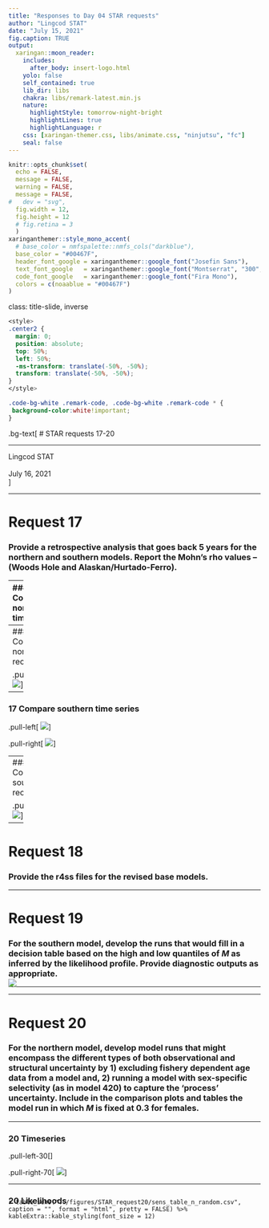 ```yaml
---
title: "Responses to Day 04 STAR requests"
author: "Lingcod STAT"
date: "July 15, 2021"
fig.caption: TRUE
output: 
  xaringan::moon_reader:
    includes:
      after_body: insert-logo.html
    yolo: false
    self_contained: true
    lib_dir: libs
    chakra: libs/remark-latest.min.js
    nature:
      highlightStyle: tomorrow-night-bright
      highlightLines: true
      highlightLanguage: r
    css: [xaringan-themer.css, libs/animate.css, "ninjutsu", "fc"]
    seal: false
---
```


```r
knitr::opts_chunk$set(
  echo = FALSE,
  message = FALSE,
  warning = FALSE,
  message = FALSE,
#   dev = "svg",
  fig.width = 12,
  fig.height = 12
  # fig.retina = 3
  )
xaringanthemer::style_mono_accent(
  # base_color = nmfspalette::nmfs_cols("darkblue"),
  base_color = "#00467F",
  header_font_google = xaringanthemer::google_font("Josefin Sans"),
  text_font_google   = xaringanthemer::google_font("Montserrat", "300", "300i"),
  code_font_google   = xaringanthemer::google_font("Fira Mono"),
  colors = c(noaablue = "#00467F")
)
```

class: title-slide, inverse
```css
<style>
.center2 {
  margin: 0;
  position: absolute;
  top: 50%;
  left: 50%;
  -ms-transform: translate(-50%, -50%);
  transform: translate(-50%, -50%);
}
</style>
```
```css
.code-bg-white .remark-code, .code-bg-white .remark-code * {
 background-color:white!important;
}
```

.bg-text[
# STAR requests 17-20


<hr />
Lingcod STAT<br><br>
July 16, 2021<br>
]

---

# Request 17

### Provide a retrospective analysis that goes back 5 years for the northern and southern models. Report the Mohn's rho values –(Woods Hole and Alaskan/Hurtado-Ferro).

---
### 17 Compare northern time series

.pull-left[
<img style="width80%" src="../models/2021.n.023.001_fixWAreccatchhistory_retro/compare2_spawnbio_uncertainty.png">
]

.pull-right[
<img style="width80%" src="../models/2021.n.023.001_fixWAreccatchhistory_retro/compare4_Bratio_uncertainty.png">
]

---
### 17 Compare northern recruitment

.pull-left[
<img style="width80%" src="../models/2021.n.023.001_fixWAreccatchhistory_retro/compare10_recruits_uncertainty.png">
]

---

### 17 Compare southern time series

.pull-left[
<img style="width80%" src="../models/2021.s.018.001_fixTri3_retro/compare2_spawnbio_uncertainty.png">
]

.pull-right[
<img style="width80%" src="../models/2021.s.018.001_fixTri3_retro/compare4_Bratio_uncertainty.png">
]

---
### 17 Compare southern recruitment

.pull-left[
<img style="width80%" src="../models/2021.s.018.001_fixTri3_retro/compare10_recruits_uncertainty.png">
]

---

# Request 18

### Provide the r4ss files for the revised base models.


---

# Request 19

### For the southern model, develop the runs that would fill in a decision table based on the high and low quantiles of _M_ as inferred by the likelihood profile. Provide diagnostic outputs as appropriate.

---

<p style="margin-top:-30px;">
<img style="width70%" src="response19_image.png">

---

# Request 20

### For the northern model, develop model runs that might encompass the different types of both observational and structural uncertainty by 1) excluding fishery dependent age data from a model and, 2) running a model with sex-specific selectivity (as in model 420) to capture the 'process' uncertainty. Include in the comparison plots and tables the model run in which _M_ is fixed at 0.3 for females.

---

### 20 Timeseries

.pull-left-30[
]

.pull-right-70[
<img style="width80%" src="../figures/STAR_request20/sens_timeseries_n_random.png">
]

---

### 20 Likelihoods

<p style="margin-top:-30px;">
`r table_sens("../figures/STAR_request20/sens_table_n_random.csv", 
              caption = "", format = "html", pretty = FALSE) %>%
      kableExtra::kable_styling(font_size = 12) 
`